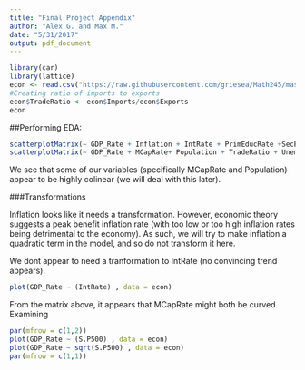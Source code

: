 ```yaml
---
title: "Final Project Appendix"
author: "Alex G. and Max M."
date: "5/31/2017"
output: pdf_document
---
```


```r
library(car)
library(lattice)
econ <- read.csv("https://raw.githubusercontent.com/griesea/Math245/master/finaldata.csv", header = TRUE, sep = ",")
#Creating ratio of imports to exports
econ$TradeRatio <- econ$Imports/econ$Exports
econ
```

##Performing EDA:

```r
scatterplotMatrix(~ GDP_Rate + Inflation + IntRate + PrimEducRate +SecEducRate + TerEducRate, data = econ)
scatterplotMatrix(~ GDP_Rate + MCapRate+ Population + TradeRatio + Unemployment + S.P500 + Poverty, data = econ)
```

We see that some of our variables (specifically MCapRate and Population) appear to be highly colinear (we will deal with this later).

###Transformations

Inflation looks like it needs a transformation. However, economic theory suggests a peak benefit inflation rate (with too low or too high inflation rates being detrimental to the economy). As such, we will try to make inflation a quadratic term in the model, and so do not transform it here.


We dont appear to need a tranformation to IntRate (no convincing trend appears).

```r
plot(GDP_Rate ~ (IntRate) , data = econ)
```

From the matrix above, it appears that MCapRate might both be curved. Examining

```r
par(mfrow = c(1,2))
plot(GDP_Rate ~ (S.P500) , data = econ)
plot(GDP_Rate ~ sqrt(S.P500) , data = econ)
par(mfrow = c(1,1))
```

